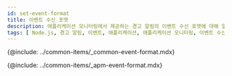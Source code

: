 ```yaml
---
id: set-event-format
title: 이벤트 수신 포맷
description: 애플리케이션 모니터링에서 제공하는 경고 알림의 이벤트 수신 포맷에 대해 알아봅니다.
tags: [ Node.js, 경고 알림, 이벤트, 애플리케이션, 애플리케이션 모니터링, 이벤트 수신 포맷 ]
---
```


{@include: ../common-items/_common-event-format.mdx}

{@include: ../common-items/_apm-event-format.mdx}

